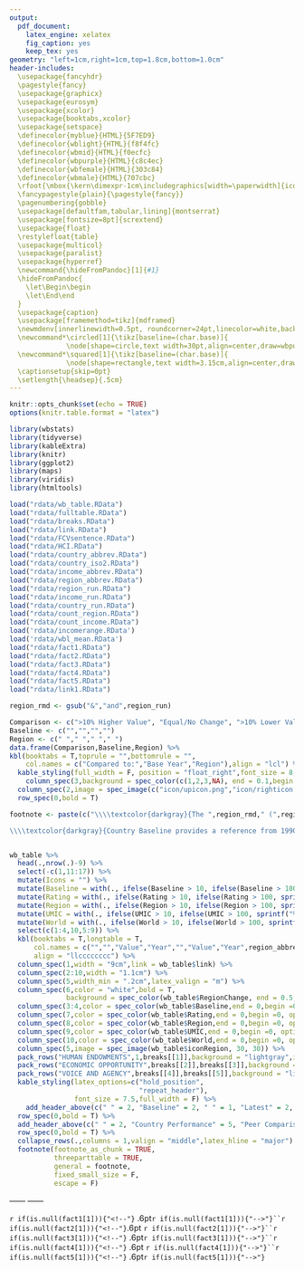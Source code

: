```yaml
---
output: 
  pdf_document:
    latex_engine: xelatex
    fig_caption: yes
    keep_tex: yes
geometry: "left=1cm,right=1cm,top=1.8cm,bottom=1.0cm"
header-includes: 
  \usepackage{fancyhdr} 
  \pagestyle{fancy}
  \usepackage{graphicx} 
  \usepackage{eurosym} 
  \usepackage{xcolor}
  \usepackage{booktabs,xcolor}
  \usepackage{setspace}
  \definecolor{myblue}{HTML}{5F7ED9}
  \definecolor{wblight}{HTML}{f8f4fc}
  \definecolor{wbmid}{HTML}{f0ecfc}
  \definecolor{wbpurple}{HTML}{c8c4ec}
  \definecolor{wbfemale}{HTML}{303c84}
  \definecolor{wbmale}{HTML}{707cbc}
  \rfoot{\mbox{\kern\dimexpr-1cm\includegraphics[width=\paperwidth]{icon/footer.png}}}
  \fancypagestyle{plain}{\pagestyle{fancy}} 
  \pagenumbering{gobble}
  \usepackage[defaultfam,tabular,lining]{montserrat}
  \usepackage[fontsize=8pt]{scrextend}
  \usepackage{float}
  \restylefloat{table}
  \usepackage{multicol}
  \usepackage{paralist}
  \usepackage{hyperref}
  \newcommand{\hideFromPandoc}[1]{#1}
  \hideFromPandoc{
    \let\Begin\begin
    \let\End\end
  }
  \usepackage{caption}
  \usepackage[framemethod=tikz]{mdframed}
  \newmdenv[innerlinewidth=0.5pt, roundcorner=24pt,linecolor=white,backgroundcolor=wbpurple,innerleftmargin=2pt,innerrightmargin=2pt,innertopmargin=2pt,innerbottommargin=0pt,nobreak=True,leftmargin = 3.5pt,rightmargin = 3.5pt]{mybox}
  \newcommand*\circled[1]{\tikz[baseline=(char.base)]{
              \node[shape=circle,text width=30pt,align=center,draw=wbpurple,minimum size=30pt,outer sep=0pt,fill=wblight] (char) {#1};}}
  \newcommand*\squared[1]{\tikz[baseline=(char.base)]{
              \node[shape=rectangle,text width=3.15cm,align=center,draw=wbpurple,minimum size=1.5cm,outer sep=0pt,inner sep=4pt,fill=wblight] (char) {#1};}}
  \captionsetup{skip=0pt} 
  \setlength{\headsep}{.5cm}
---
```


```r
knitr::opts_chunk$set(echo = TRUE)
options(knitr.table.format = "latex")

library(wbstats)
library(tidyverse)
library(kableExtra)
library(knitr)
library(ggplot2)
library(maps)
library(viridis)
library(htmltools)

load("rdata/wb_table.RData")
load("rdata/fulltable.RData")
load("rdata/breaks.RData")
load("rdata/link.RData")
load("rdata/FCVsentence.RData")
load("rdata/HCI.RData")
load("rdata/country_abbrev.RData")
load("rdata/country_iso2.RData")
load("rdata/income_abbrev.RData")
load("rdata/region_abbrev.RData")
load("rdata/region_run.RData")
load("rdata/income_run.RData")
load("rdata/country_run.RData")
load("rdata/count_region.RData")
load("rdata/count_income.RData")
load('rdata/incomerange.RData')
load('rdata/wbl_mean.RData')
load("rdata/fact1.RData")
load("rdata/fact2.RData")
load("rdata/fact3.RData")
load("rdata/fact4.RData")
load("rdata/fact5.RData")
load("rdata/link1.RData")

region_rmd <- gsub("&","and",region_run)

```

\lhead{\includegraphics[height=0.66cm]{pdf/`r country_iso2`.pdf}\fontsize{`r ifelse(nchar(country_run)>18,ifelse(nchar(country_run)>25,16,18),22)`}{1}\selectfont\textbf{\  `r toupper(country_run)` \textcolor{myblue}{GENDER LANDSCAPE}}}

```r
Comparison <- c(">10% Higher Value", "Equal/No Change", ">10% Lower Value", "No Data")
Baseline <- c("","","","")
Region <- c(" "," "," "," ")
data.frame(Comparison,Baseline,Region) %>% 
kbl(booktabs = T,toprule = "",bottomrule = "",
    col.names = c("Compared to:","Base Year","Region"),align = "lcl") %>%
  kable_styling(full_width = F, position = "float_right",font_size = 8,bootstrap_options = "none") %>% 
    column_spec(3,background = spec_color(c(1,2,3,NA), end = 0.1,begin = 0.5, na_color = "gray",option = 'viridis',alpha=0.8)) %>%
  column_spec(2,image = spec_image(c("icon/upicon.png","icon/righticon.png","icon/downicon.png","icon/naicon.png"), 30, 30)) %>% 
  row_spec(0,bold = T)
```

```{=tex}
\begin{minipage}[t][1.7cm][t]{12cm}
\fontsize{9}{8}\selectfont\raggedright
This briefing showcases the gender landscape in `r country_run` on key indicators helpful for monitoring gender equality and designing effective policy interventions. Gender equality fosters productivity gains, minimizes losses in wealth, reduces poverty, boosts shared prosperity, and supports green, resilient, and inclusive development. `r FCVsentence`

\includegraphics[width=10pt]{icon/pointer.png} Click the measures below to explore the \underline{\href{https://genderdata.worldbank.org/}{World Bank Gender Data Portal}}.
\end{minipage}
\vspace{6pt}
`r if(nchar(FCVsentence)>1){paste("\\vspace{16pt}")}`
```
```r

footnote <- paste(c("\\\\textcolor{darkgray}{The ",region_rmd," (",region_abbrev,") "," region includes ",count_region," countries (all income levels), as classified by The World Bank Group. ",country_run," is ",ifelse(income_abbrev == "UMC","an ","a "),tolower(income_run)," (",income_abbrev,") country, which includes ",count_income," countries with a Gross National Income (GNI) per capita from ",incomerange," (calculated using the World Bank Atlas method). Data and definitions can be found on the \\\\underline{\\\\href{https://genderdata.worldbank.org/}{Gender Data Portal}}. Data is as of ",format(Sys.time(), "%B %d, %Y"),".} 

\\\\textcolor{darkgray}{Country Baseline provides a reference from 1990 to 2010. Latest Value shows the latest available value from 2011 onwards. The arrow icon represents country increases or decreases over 10 percent relative to the base year. Peer Comparison shows how ",country_run," performs relative to its peers in the region, income group, and the world. Color coding represents values 10 percent above or below its peers in the region.}"),collapse = "")


wb_table %>% 
  head(.,nrow(.)-9) %>% 
  select(-c(1,11:17)) %>% 
  mutate(Icons = "") %>% 
  mutate(Baseline = with(., ifelse(Baseline > 10, ifelse(Baseline > 100, sprintf("%.0f",Baseline), sprintf("%.1f",Baseline)), sprintf("%.2f",Baseline)))) %>%
  mutate(Rating = with(., ifelse(Rating > 10, ifelse(Rating > 100, sprintf("%.0f",Rating), sprintf("%.1f",Rating)), sprintf("%.2f",Rating)))) %>%
  mutate(Region = with(., ifelse(Region > 10, ifelse(Region > 100, sprintf("%.0f",Region), sprintf("%.1f",Region)), sprintf("%.2f",Region)))) %>%
  mutate(UMIC = with(., ifelse(UMIC > 10, ifelse(UMIC > 100, sprintf("%.0f",UMIC), sprintf("%.1f",UMIC)), sprintf("%.2f",UMIC)))) %>%
  mutate(World = with(., ifelse(World > 10, ifelse(World > 100, sprintf("%.0f",World), sprintf("%.1f",World)), sprintf("%.2f",World)))) %>%
  select(c(1:4,10,5:9)) %>% 
  kbl(booktabs = T,longtable = T,
      col.names = c("","","Value","Year","","Value","Year",region_abbrev,income_abbrev,"World"),
      align = "llcccccccc") %>% 
  column_spec(1,width = "9cm",link = wb_table$link) %>% 
  column_spec(2:10,width = "1.1cm") %>% 
  column_spec(5,width_min = ".2cm",latex_valign = "m") %>%
  column_spec(6,color = "white",bold = T,
              background = spec_color(wb_table$RegionChange, end = 0.5,begin = 0.1, na_color = "gray",option = "viridis",alpha = 0.8)) %>%
  column_spec(3:4,color = spec_color(wb_table$Baseline,end = 0,begin =0, option = "A",na_color = "gray")) %>%
  column_spec(7,color = spec_color(wb_table$Rating,end = 0,begin =0, option = "A",na_color = "gray")) %>%
  column_spec(8,color = spec_color(wb_table$Region,end = 0,begin =0, option = "A",na_color = "gray")) %>%
  column_spec(9,color = spec_color(wb_table$UMIC,end = 0,begin =0, option = "A",na_color = "gray")) %>%
  column_spec(10,color = spec_color(wb_table$World,end = 0,begin =0, option = "A",na_color = "gray")) %>%
  column_spec(5,image = spec_image(wb_table$iconRegion, 30, 30)) %>%
  pack_rows("HUMAN ENDOWMENTS",1,breaks[[1]],background = "lightgray",indent = F,hline_after = F) %>% 
  pack_rows("ECONOMIC OPPORTUNITY",breaks[[2]],breaks[[3]],background = "lightgray",indent = F,hline_after = F) %>% 
  pack_rows("VOICE AND AGENCY",breaks[[4]],breaks[[5]],background = "lightgray",indent = F,hline_after = F) %>% 
  kable_styling(latex_options=c("hold_position", 
                                "repeat_header"),
                font_size = 7.5,full_width = F) %>%
    add_header_above(c(" " = 2, "Baseline" = 2, " " = 1, "Latest" = 2, "Latest" = 3),bold = T) %>%
  row_spec(0,bold = T) %>% 
  add_header_above(c(" " = 2, "Country Performance" = 5, "Peer Comparison" = 3),bold = T) %>%
  row_spec(0,bold = T) %>% 
  collapse_rows(.,columns = 1,valign = "middle",latex_hline = "major") %>% 
  footnote(footnote_as_chunk = TRUE,
           threeparttable = TRUE,
           general = footnote,
           fixed_small_size = F,
           escape = F)
```

```{=tex}
\newpage
\clearpage
```
```{=tex}
\raggedright
\vspace{.2cm}
\fcolorbox{white}{white}{\color{black}
\begin{minipage}[c][1.7cm][t]{19.5cm}
\begin{minipage}[c][1.7cm][t]{6cm}
\begin{spacing}{2}\fontsize{14}{1}\selectfont   
Women, Business and the Law in `r country_run`
\normalsize
\end{spacing}\end{minipage}\hspace{0.5cm}
\begin{minipage}[c][1.7cm][t]{12.75cm}
\fontsize{9}{8}\selectfont   
\textbf{\underline{\href{https://wbl.worldbank.org/en/wbl}{Women, Business and the Law (WBL) 2022}}} presents an index covering 190 economies, structured around the life cycle of a working woman. In total, 35 questions are scored across eight indicators. \textbf{`r country_run` scores `r round(fulltable$Rating[63],0)` out of 100,} while the regional average across `r region_rmd` is `r round(wbl_mean,0)`.
\normalsize
\end{minipage}
\end{minipage}}
```
```{=tex}
\centering
\begin{minipage}[c][4.2cm][t]{2.1cm}\begin{mybox}\centering
\vspace{.3cm}
\includegraphics[height=.75cm]{icon/overall.png}

\vspace{.3cm}
\fontsize{7.5}{1}\selectfont   
\textbf{\underline{\href{https://genderdata.worldbank.org/indicators/sg-law-indx}{Overall}}}\normalsize 

\vspace{18pt}
\fontsize{14}{1}\selectfont 
\centering\circled{\href{https://genderdata.worldbank.org/indicators/sg-law-indx}{`r round(fulltable$Rating[63],0)`}}
\vspace{.3cm}
\normalsize\end{mybox}\end{minipage}
\begin{minipage}[c][4.2cm][t]{2.1cm}\begin{mybox}\centering
\vspace{.3cm}
\includegraphics[height=.75cm]{icon/mobility.png}

\vspace{.3cm}
\fontsize{7.5}{1}\selectfont   
\textbf{\underline{\href{https://genderdata.worldbank.org/indicators/sg-law-indx-mo}{Mobility}}}\normalsize 

\vspace{16pt}
\fontsize{14}{1}\selectfont 
\centering\circled{\href{https://genderdata.worldbank.org/indicators/sg-law-indx-mo}{`r fulltable$Rating[66]`}}
\vspace{.3cm}
\normalsize\end{mybox}\end{minipage}
\begin{minipage}[c][4.2cm][t]{2.1cm}\begin{mybox}\centering
\vspace{.3cm}
\includegraphics[height=.75cm]{icon/workplace.png}

\vspace{.3cm}
\fontsize{7.5}{1}\selectfont   
\textbf{\underline{\href{https://genderdata.worldbank.org/indicators/sg-law-indx-wp}{Workplace}}}\normalsize 

\vspace{16pt}
\fontsize{14}{1}\selectfont 
\centering\circled{\href{https://genderdata.worldbank.org/indicators/sg-law-indx-wp}{`r fulltable$Rating[71]`}}
\vspace{.3cm}
\normalsize\end{mybox}\end{minipage}
\begin{minipage}[c][4.2cm][t]{2.1cm}\begin{mybox}\centering
\vspace{.3cm}
\includegraphics[height=.75cm]{icon/pay.png}

\vspace{.3cm}
\fontsize{7.5}{1}\selectfont   
\textbf{\underline{\href{https://genderdata.worldbank.org/indicators/sg-law-indx-py}{Pay}}}\normalsize 

\vspace{16pt}
\fontsize{14}{1}\selectfont 
\centering\circled{\href{https://genderdata.worldbank.org/indicators/sg-law-indx-py}{`r fulltable$Rating[70]`}}
\vspace{.3cm}
\normalsize\end{mybox}\end{minipage}
\begin{minipage}[c][4.2cm][t]{2.1cm}\begin{mybox}\centering
\vspace{.3cm}
\includegraphics[height=.75cm]{icon/marriage.png}

\vspace{.3cm}
\fontsize{7.5}{1}\selectfont   
\textbf{\underline{\href{https://genderdata.worldbank.org/indicators/sg-law-indx-mr}{Marriage}}}\normalsize 

\vspace{16pt}
\fontsize{14}{1}\selectfont 
\centering\circled{{\href{https://genderdata.worldbank.org/indicators/sg-law-indx-mr}{`r fulltable$Rating[67]`}}}
\vspace{.3cm}
\normalsize\end{mybox}\end{minipage}
\begin{minipage}[c][4.2cm][t]{2.1cm}\begin{mybox}\centering
\vspace{.3cm}
\includegraphics[height=.75cm]{icon/parenthood.png}

\vspace{.3cm}
\fontsize{7.5}{1}\selectfont   
\textbf{\underline{\href{https://genderdata.worldbank.org/indicators/sg-law-indx-pr}{Parent-}}}
\textbf{\underline{\href{https://genderdata.worldbank.org/indicators/sg-law-indx-pr}{hood}}}\normalsize 

\vspace{8.5pt}
\fontsize{14}{1}\selectfont 
\centering\circled{{\href{https://genderdata.worldbank.org/indicators/sg-law-indx-pr}{`r fulltable$Rating[69]`}}}

\vspace{.3cm}
\normalsize\end{mybox}\end{minipage}
\begin{minipage}[c][4.2cm][t]{2.1cm}\begin{mybox}\centering

\vspace{.3cm}
\includegraphics[height=.75cm]{icon/entrepreneur.png}

\vspace{.3cm}
\fontsize{7.5}{1}\selectfont   
\textbf{\underline{\href{https://genderdata.worldbank.org/indicators/sg-law-indx-en}{Entrepre-}}}
\textbf{\underline{\href{https://genderdata.worldbank.org/indicators/sg-law-indx-en}{neurship}}}\normalsize 

\vspace{6pt}
\fontsize{15}{1}\selectfont 

\centering\circled{{\href{https://genderdata.worldbank.org/indicators/sg-law-indx-en}{`r fulltable$Rating[65]`}}}
\vspace{.3cm}
\normalsize\end{mybox}\end{minipage}
\begin{minipage}[c][4.2cm][t]{2.1cm}\begin{mybox}\centering
\vspace{.3cm}
\includegraphics[height=.75cm]{icon/assets.png}

\vspace{.45cm}
\fontsize{7.5}{1}\selectfont   
\textbf{\underline{\href{https://genderdata.worldbank.org/indicators/sg-law-indx-as}{Assets}}}
  
\normalsize 
\vspace{17pt}
\fontsize{14}{1}\selectfont 
\centering\circled{{\href{https://genderdata.worldbank.org/indicators/sg-law-indx-as}{`r fulltable$Rating[64]`}}}

\vspace{.3cm}
\normalsize\end{mybox}\end{minipage}
\begin{minipage}[c][4.2cm][t]{2.1cm}\begin{mybox}\centering

\vspace{.3cm}
\includegraphics[height=.75cm]{icon/pension.png}

\vspace{.3cm}
\fontsize{7.5}{1}\selectfont   
\textbf{\underline{\href{https://genderdata.worldbank.org/indicators/sg-law-indx-pe}{Pension}}}\normalsize 

\vspace{18pt}
\fontsize{14}{1}\selectfont 
\centering\circled{{\href{https://genderdata.worldbank.org/indicators/sg-law-indx-pe}{`r fulltable$Rating[68]`}}}

\vspace{.3cm}
\normalsize\end{mybox}\end{minipage}
```
\vspace{.3cm}

\centering\rule{19.5cm}{0.5pt}

\vspace{.3cm}

```{=tex}
\begin{minipage}[c][1.65cm][t]{19.5cm}
\begin{minipage}[c][1.65cm][t]{6cm}
\begin{spacing}{2}\fontsize{14}{1}\selectfont   
A Closer Look at Gender Equality in `r country_run`
\normalsize
\end{spacing}\end{minipage}\hspace{0.5cm}
\begin{minipage}[c][1.65cm][t]{12.75cm}
\fontsize{9}{8}\selectfont   
Despite some progress, gender gaps, gender-based violence, and disadvantageous social norms facing women and girls persist, and gains in human capital of women and girls remain untapped. Turning human capital investments into economic gains means addressing multiple barriers to women`s economic empowerment, including improving their voice and agency.
\normalsize
\end{minipage}
\end{minipage}
```
\vspace{.15cm}

```{=tex}
\begin{minipage}[t][4.7cm][t]{19.5cm}
\href{https://genderdata.worldbank.org/indicators/hd-hci-ovrl}{\includegraphics[height=4.7cm]{rdata/HCIplot.png}}\hspace{.2cm}
\href{https://genderdata.worldbank.org/indicators/sl-tlf-acti-zs/}{\includegraphics[height=4.7cm]{rdata/LFPplot.png}}  
\end{minipage}
```
\vspace{.2cm}

\centering\fontsize{10}{8}\selectfont

------ \textbf{Unpacking the Numbers in `r country_run`} ------ \normalsize

`r if(is.null(fact1[1])){"<!--"}`
\fboxrule.6pt\fcolorbox{white}{white}{\color{black}
\begin{minipage}[c][3.3cm][t]{3.15cm}
\vspace{.15cm}\fontsize{10}{5}\centering
\textbf{`r fact1[3]`}

\centering\rule{2.5cm}{0.5pt}
\vspace{.15cm}

\fontsize{9}{5}\selectfont
`r fact1[1]` 
\textbf{\underline{\href{`r fact1[4]`}{`r fact1[2]`}}}
\normalsize\end{minipage}}\hspace{0.45cm}`r if(is.null(fact1[1])){"-->"}``r if(is.null(fact2[1])){"<!--"}`\fboxrule.6pt\fcolorbox{white}{white}{\color{black}
\begin{minipage}[c][3.3cm][t]{3.15cm}
\vspace{.15cm}\fontsize{10}{5}\centering
\textbf{`r fact2[3]`}

\centering\rule{2.5cm}{0.5pt}
\vspace{.15cm}


\fontsize{9}{5}\selectfont
`r fact2[1]` 
\textbf{\underline{\href{`r fact2[3]`}{`r fact2[2]`}}}
\normalsize\end{minipage}}\hspace{0.45cm} `r if(is.null(fact2[1])){"-->"}``r if(is.null(fact3[1])){"<!--"}` \fboxrule.6pt\fcolorbox{white}{white}{\color{black}
\begin{minipage}[c][3.3cm][t]{3.15cm}
\vspace{.15cm}\fontsize{10}{5}\centering
\textbf{`r fact3[3]`}

\centering\rule{2.5cm}{0.5pt}
\vspace{.15cm}

\fontsize{9}{5}\selectfont
`r fact3[1]` 
\textbf{\underline{\href{`r fact3[4]`}{`r fact3[2]`}}}
\normalsize\end{minipage}}\hspace{0.45cm}`r if(is.null(fact3[1])){"-->"}``r if(is.null(fact4[1])){"<!--"}` \fboxrule.6pt\fcolorbox{white}{white}{\color{black}
\begin{minipage}[c][3.3cm][t]{3.15cm}
\vspace{.15cm}\fontsize{10}{5}\centering
\textbf{`r fact4[3]`}

\centering\rule{2.5cm}{0.5pt}
\vspace{.15cm}

\fontsize{9}{5}\selectfont
`r fact4[1]` 
\textbf{\underline{\href{`r fact4[4]`}{`r fact4[2]`}}}
\normalsize\end{minipage}}\hspace{0.45cm} `r if(is.null(fact4[1])){"-->"}``r if(is.null(fact5[1])){"<!--"}`
\fboxrule.6pt\fcolorbox{white}{white}{\color{black}
\begin{minipage}[c][3.3cm][t]{3.15cm}
\vspace{.15cm}\fontsize{10}{5}\centering

\textbf{`r fact5[3]`}

\centering\rule{2.5cm}{0.5pt}
\vspace{.15cm}

\fontsize{9}{5}\selectfont
`r fact5[1]`
\textbf{\underline{\href{`r fact5[4]`}{`r fact5[2]`}}}
\normalsize\end{minipage}}`r if(is.null(fact5[1])){"-->"}`

\vspace{.15cm}

\centering\rule{19.5cm}{0.5pt}

\vspace{0.15cm}

```{=tex}
\fcolorbox{white}{white}{\color{black}
\raggedright\begin{minipage}[t][5cm][t]{9cm}
\fontsize{10}{12}\selectfont
\textbf{ LEARN MORE}
\fontsize{9}{12}\selectfont

\begin{itemize}
  \item[]\textbf{\underline{\href{https://www.worldbank.org/en/topic/gender}{The World Bank in Gender}}}: This portal features the latest research, news, and events around gender equality in international development.

  \item[]\textbf{\underline{\href{https://wbl.worldbank.org/en/wbl}{Women, Business and the Law}}}: This portal includes reports, data, and  news on the laws and regulations that affect women's economic opportunity.
  
  \item[]\textbf{\underline{\href{https://openknowledge.worldbank.org/handle/10986/23425}{World Bank Group Gender Strategy (FY16-FY23)}}}: This 2015 report outlines the World Bank Group's strategy to promote gender equality.
\end{itemize}

\end{minipage}}
\fcolorbox{white}{white}{\color{black}
\raggedright\begin{minipage}[t][5cm][t]{9cm}
\fontsize{10}{12}\selectfont
\textbf{ }
\fontsize{9}{12}\selectfont

\begin{itemize}
  \item[]\textbf{\underline{\href{https://genderdata.worldbank.org/}{World Bank Gender Data Portal}}}: This open data tool shares the latest statistics and research to improve understanding and inform policy choices.
  
  \item[]\textbf{\underline{\href{`r link[1]`}{`r link[2]`}}}: This page features policy research by the GIL, evaluating innovative solutions to close priority gender gaps in the region.
  
  \item[]\textbf{\underline{\href{`r link1[1]`}{`r link1[2]`}}}`r link1[3]`
\end{itemize}

\end{minipage}}
```
